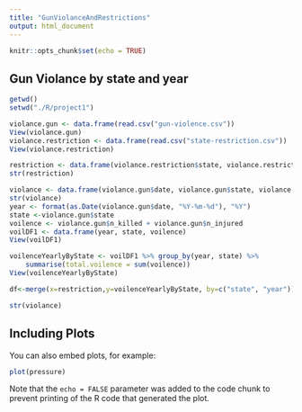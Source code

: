 ```yaml
---
title: "GunViolanceAndRestrictions"
output: html_document
---
```


```r
knitr::opts_chunk$set(echo = TRUE)
```

## Gun Violance by state and year

```r
getwd()
setwd("./R/project1")

violance.gun <- data.frame(read.csv("gun-violence.csv"))
View(violance.gun)
violance.restriction <- data.frame(read.csv("state-restriction.csv"))
View(violance.restriction)

restriction <- data.frame(violance.restriction$state, violance.restriction$year, violance.restriction$lawtotal)
str(restriction)

violance <- data.frame(violance.gun$date, violance.gun$state, violance.gun$n_killed, violance.gun$n_injured)
str(violance)
year <- format(as.Date(violance.gun$date, "%Y-%m-%d"), "%Y")
state <-violance.gun$state
voilence <- violance.gun$n_killed + violance.gun$n_injured
voilDF1 <- data.frame(year, state, voilence)
View(voilDF1)

voilenceYearlyByState <- voilDF1 %>% group_by(year, state) %>%
    summarise(total.voilence = sum(voilence))
View(voilenceYearlyByState)

df<-merge(x=restriction,y=voilenceYearlyByState, by=c("state", "year"))

str(violance)
```

## Including Plots

You can also embed plots, for example:

```r
plot(pressure)
```

Note that the `echo = FALSE` parameter was added to the code chunk to prevent printing of the R code that generated the plot.
